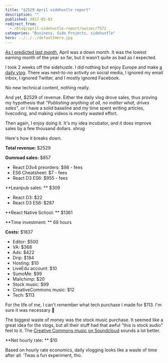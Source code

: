 ```yaml
---
title: "$2529 April sidehustle report"
description: ""
published: 2017-05-03
redirect_from:
  - /blog/april-sidehustle-report/swizec/7572
categories: "Business, Side Projects, sidehustle"
hero: ../../../defaultHero.jpg
---
```


[As I predicted last month](https://swizec.com/blog/dollar5874-march-sidehustle-report/), April was a down month. It was the lowest earning month of the year so far, but it wasn’t quite as bad as I expected.

I took 2 weeks off the sidehustle. I did nothing but enjoy Europe and make [a daily vlog](https://www.youtube.com/watch?v=hL3pGjTlvio&list=PLF8WgaD4xmjUn5WldUkcy6YH1vLt7zbAx). There was next-to-no activity on social media, I ignored my email inbox, I ignored Twitter, and I mostly ignored Facebook.

No new technical content, nothing really.

And yet, $2529 of revenue. Either the daily vlog drove sales, thus proving my hypothesis that _"Publishing anything at all, no matter what, drives sales"_, or I have a solid baseline and my time spent writing articles, livecoding, and making videos is mostly wasted effort.

Then again, I enjoy doing it. It's my idea incubator, and it does improve sales by a few thousand dollars. _shrug_

Here's how it breaks down.

**Total revenue:** $2529

**Gumroad sales:** $857

- React D3v4 preorders: $98 - fees
- ES6 Cheatsheet: $7 - fees
- React D3 ES6: $955 - fees

\*\*Leanpub sales: \*\* $309

- React D3: $22
- React D3 ES6: $287

\*\*React Native School: \*\* $1361

\*\*Time investment: \*\* 68 hours

**Costs:** $1837

- Editor: $500
- VA: $368
- Ads: $422
- Drip: $184
- Hosting: $10
- LiveEdu account: $10
- SumoMe: $99
- Mailchimp: $20
- Stock music: $99
- CreativeCommons music: $12
- Tech: $113

For the life of me, I can't remember what tech purchase I made for $113. I'm sure it was necessary 🤔

The biggest waste of money was the stock music purchase. It seemed like a great idea for the vlogs, but all their stuff had that awful "this is stock audio" feel to it. The [Creative Commons music on Soundcloud](https://soundcloud.com/creativecommonsmusicfree) sounds a lot better.

\*\*Net hourly rate: \*\* $10

Based on hourly rate economics, daily vlogging looks like a waste of time after all. ’Twas a fun experiment, tho.
